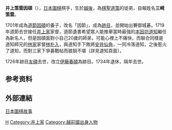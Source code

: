 '''井上策雲因碩'''（{{bd|1672年||1735年|catIdx=H}}），[[日本|日本]][[圍棋|圍棋]]棋手，生於[[越後|越後]]，為[[第四世本因坊道策|棋聖道策]]的徒弟，自報姓名'''三崎策雲'''。

1701年成為[[第四世井上因碩|道節因碩]]的養子，改名「因節」，成為[[跡目|跡目]]，並開始出賽御城碁。1719年道節去世接任[[井上家|井上家]]家督，道節遺書希望眾人能推舉當時最強的[[第五世本因坊道知|本因坊道知]]繼任為新名人，但是因碩面對小自己20歲的師弟，可能心裡上不痛快，而聯合同樣是道知師兄的[[林家_(圍棋)|林家]]家督[[第四世林門入|林朴入]]，與道知手下敗將[[第四世安井仙角|安井仙角]]，一同冷落道知，之後惹火了道知，而對三家下爭碁戰帖而狼狽不堪（詳見道知頁面）。

1726年跡目[[第五世井上跡目友碩|友碩]]去世，改立[[第六世井上因碩|伊藤春碩]]為跡目。1734年退休，隔年去世。

==参考资料==
{{reflist}}

== 外部連結 ==
[https://web.archive.org/web/20150418000611/http://www.flygo.net/history/jhistory/jhistory_index.html 日本圍棋故事]

{{井上家}}

[[Category:江戶時代圍棋棋手|H]]
[[Category:井上家|Category:井上家]]
[[Category:越前國出身人物|Category:越前國出身人物]]